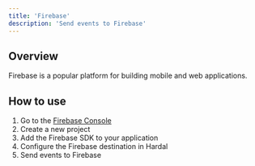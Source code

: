```yaml
---
title: 'Firebase'
description: 'Send events to Firebase'
---
```


## Overview

Firebase is a popular platform for building mobile and web applications.

## How to use

1. Go to the [Firebase Console](https://console.firebase.google.com/)
2. Create a new project
3. Add the Firebase SDK to your application
4. Configure the Firebase destination in Hardal
5. Send events to Firebase